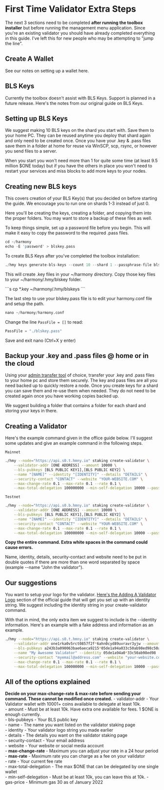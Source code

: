 # First Time Validator Extra Steps
The next 3 sections need to be completed **after running the toolbox installer** but before running the management menu application. Since you're an existing validator you should have already completed everything in this guide. I've left this for new people who may be attempting to "jump the line".

## Create A Wallet
See our notes on setting up a wallet here.

## BLS Keys
Currently the toolbox doesn't assist with BLS Keys. Support is planned in a future release. Here's the notes from our original guide on BLS Keys.

## Setting up BLS Keys
We suggest making 10 BLS keys on the shard you start with. Save them to your home PC. They can be reused anytime you deploy that shard again and only need to be created once. Once you have your .key & .pass files save them in a folder at home for reuse via WinSCP, scp, rsync, or however you send files to a server.

When you start you won't need more than 1 for quite some time \(at least 9.5 million $ONE today\) but if you have the others in place you won't need to restart your services and miss blocks to add more keys to your nodes.

## Creating new BLS keys
This covers creation of your BLS Key\(s\) that you decided on before starting the guide. We encourage you to run one on shards 1-3 instead of just 0.

Here you'll be creating the keys, creating a folder, and copying them into the proper folders. You may want to store a backup of these files as well.

To keep things simple, set up a password file before you begin. This will make it easy to copy the password to the required .pass files.

```s
cd ~/harmony
echo -E 'password' > blskey.pass
```

To create BLS Keys after you've completed the toolbox installation:

```s
./hmy keys generate-bls-keys --count 10 --shard 1 --passphrase-file blskey.pass
```
<p>This will create .key files in your ~/harmony directory. Copy those key files to your ~/harmony/.hmy/blskey folder.</p>
```s
cp *.key ~/harmony/.hmy/blskeys
```

The last step to use your blskey.pass file is to edit your harmony.conf file and setup the path.

```s
nano ~/harmony/harmony.conf
```

Change the line `PassFile = []` to read:

```s
PassFile = "./blskey.pass"
```

Save and exit nano (Ctrl+X y enter)

## Backup your .key and .pass files @ home or in the cloud
Using your [admin transfer tool](/companion/new/tools/) of choice, transfer your .key and .pass files to your home pc and store them securely. The key and pass files are all you need backed up to quickly restore a node. Once you create keys for a shard you can save them and re-use them when needed. They do not need to be created again once you have working copies backed up.
 
We suggest building a folder that contains a folder for each shard and storing your keys in there.

## Creating a Validator
Here's the example command given in the office guide below. I'll suggest some updates and give an example command in the following steps.

`Mainnet`

```bash
./hmy --node="https://api.s0.t.hmny.io" staking create-validator \
    --validator-addr [ONE ADDRESS] --amount 10000 \
    --bls-pubkeys [BLS PUBLIC KEY1],[BLS PUBLIC KEY2] \
    --name "[NAME]" --identity "[IDENTITY]" --details "DETAILS" \
    --security-contact "CONTACT" --website "YOUR-WEBSITE.COM" \
    --max-change-rate 0.1 --max-rate 0.1 --rate 0.1 \
    --max-total-delegation 100000000 --min-self-delegation 10000 --passphrase --gas-price 30
```

`Testnet`

```bash
./hmy --node="https://api.s0.b.hmny.io" staking create-validator \
    --validator-addr [ONE ADDRESS] --amount 10000 \
    --bls-pubkeys [BLS PUBLIC KEY1],[BLS PUBLIC KEY2] \
    --name "[NAME]" --identity "[IDENTITY]" --details "DETAILS" \
    --security-contact "CONTACT" --website "YOUR-WEBSITE.COM" \
    --max-change-rate 0.1 --max-rate 0.1 --rate 0.1 \
    --max-total-delegation 100000000 --min-self-delegation 10000 --passphrase --gas-price 30
```

**Copy the entire command. Extra white spaces in the command could cause errors.**

Name, identity, details, security-contact and website need to be put in double quotes if there are more than one word separated by space \(example --name "John the validator"\).

## Our suggestions
You want to setup your logo for the validator. [Here's the Adding A Validator Logo](https://docs.harmony.one/home/network/validators/managing-a-validator/adding-a-validator-logo) section of the official guide that will get you set up with an identity string. We suggest including the identity string in your create-validator command.
 
With that in mind, the only extra item we suggest to include is the --identity information. Here's an example with a fake address and information as an example.

```bash
./hmy --node="https://api.s0.t.hmny.io" staking create-validator \
    --validator-addr one1rka0v5rct0857f2f*6ahn0cyd89uvravr3yjw --amount 10000 \
    --bls-pubkeys a243b3a090063bae6aeca9215*05de1a94a033c50ab98ed98c50ab98ed984c9cf23513585e1af0cc4c9cf23513585e1af0cc \
    --name "My Awesome Validator" --identity 05de1a94a0*33c50ab98ed98 --details "All your validator notes that show up on the staking.harmony.one site" \
    --security-contact "myemail@address.com" --website "your-website.com" \
    --max-change-rate 0.1 --max-rate 0.1 --rate 0.1 \
    --max-total-delegation 100000000 --min-self-delegation 10000 --passphrase --gas-price 30
```

## All of the options explained
**Decide on your max-change-rate & max-rate before sending your command. These cannot be modified once created.**
    - validator-addr - Your Validator wallet with 10001+ coins available to delegate at least 10k.  
    - amount - Must be at least 10k. Have extra one available for fees. 1 $ONE is enough currently.  
    - bls-pubkeys - Your BLS public key  
    - name - The name you want listed on the validator staking page  
    - identity - Your validator logo string you made earlier  
    - details - The details you want on the validator staking page  
    - security-contact - Your email address  
    - website - Your website or social media account  
    - **max-change-rate** - Maximum you can adjust your rate in a 24 hour period  
    - **max-rate** - Maximum rate you can charge as a fee on your validator  
    - rate - Your current fee rate  
    - max-total-delegation - The max $ONE that can be delegated by one single wallet  
    - min-self-delegation - Must be at least 10k, you can leave this at 10k.
    - gas-price - Minimum gas 30 as of January 2022